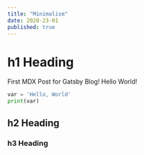 ```yaml
---
title: "Minimalism"
date: 2020-23-01
published: true
---
```


# h1 Heading

First MDX Post for Gatsby Blog! Hello World!


```py
var = 'Hello, World'
print(var)
```
## h2 Heading

### h3 Heading
